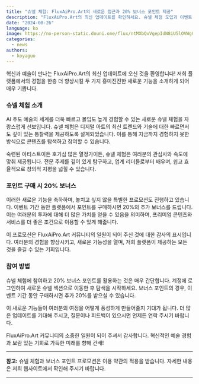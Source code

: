 ```yaml
---
title: "슈넬 체험: FluxAiPro.Art의 새로운 접근과 20% 보너스 포인트 제공"
description: "FluxAiPro.Art의 최신 업데이트를 확인하세요. 슈넬 체험 도입과 이벤트 기간 동안 포인트 구매 시 특별 20% 보너스 혜택을 포함한 새로운 기능을 소개합니다."
date: "2024-08-26"
language: ko
image: https://no-person-static.douni.one/flux/ntMXbQvVgepIdN8iU5lOVWgCeUtc0xFE.jpg
categories:
  - news
authors:
  - koyaguo
---
```


혁신과 예술이 만나는 FluxAiPro.Art의 최신 업데이트에 오신 것을 환영합니다! 저희 플랫폼에서의 경험을 한층 더 향상시킬 두 가지 흥미진진한 새로운 기능을 소개하게 되어 매우 기쁩니다.

### 슈넬 체험 소개

AI 주도 예술의 세계를 더욱 빠르고 몰입도 높게 경험할 수 있는 새로운 슈넬 체험을 자랑스럽게 선보입니다. 슈넬 체험은 디지털 아트의 최신 트렌드와 기술에 대한 빠르면서도 깊이 있는 통찰력을 제공하도록 설계되었습니다. 이를 통해 지금까지 경험하지 못한 방식으로 콘텐츠를 탐색하고 참여할 수 있습니다.

숙련된 아티스트이든 호기심 많은 열정가이든, 슈넬 체험은 여러분의 관심사와 속도에 맞춰 제공됩니다. 전문 주제를 깊이 있게 탐구하고, 업계 리더들로부터 배우며, 쉽고 효율적으로 창의적 지평을 넓힐 수 있습니다.

### 포인트 구매 시 20% 보너스

이러한 새로운 기능을 축하하며, 놓치고 싶지 않을 특별한 프로모션도 진행하고 있습니다. 이벤트 기간 동안 플랫폼에서 포인트를 구매하시면 20%의 추가 보너스를 드립니다. 이는 여러분의 투자에 대해 더 많은 가치를 얻을 수 있음을 의미하며, 프리미엄 콘텐츠와 서비스를 더 좋은 조건으로 이용할 수 있게 해줍니다.

이 프로모션은 FluxAiPro.Art 커뮤니티의 일원이 되어 주신 것에 대한 감사의 표시입니다. 여러분의 경험을 향상시키고, 새로운 가능성을 열며, 저희 플랫폼이 제공하는 모든 것을 즐길 수 있는 기회입니다.

### 참여 방법

슈넬 체험에 참여하고 20% 보너스 포인트를 활용하는 것은 매우 간단합니다. 계정에 로그인하여 새로운 슈넬 섹션으로 이동한 후 탐색을 시작하세요. 보너스 포인트의 경우, 이벤트 기간 동안 구매하시면 추가 20%를 받으실 수 있습니다.

이 새로운 기능들이 여러분의 여정을 어떻게 풍성하게 만들어줄지 기대가 됩니다. 더 많은 업데이트를 기대해 주시고, 질문이나 피드백이 있으시면 언제든 연락 주시기 바랍니다.

FluxAiPro.Art 커뮤니티의 소중한 일원이 되어 주셔서 감사합니다. 혁신적인 예술 경험과 보람 있는 기회로 가득한 미래를 향해 건배!

---

**참고:** 슈넬 체험과 보너스 포인트 프로모션은 이용 약관의 적용을 받습니다. 자세한 내용은 저희 웹사이트에서 확인해 주시기 바랍니다.

---

